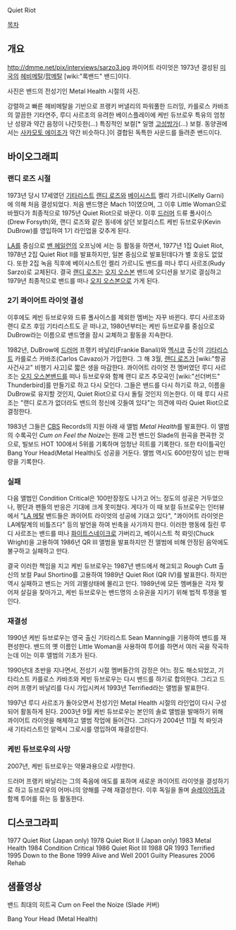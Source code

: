 Quiet Riot

[[목차]]

== 개요 ==
http://dmme.net/pix/interviews/sarzo3.jpg
콰이어트 라이엇은 1973년 결성된 [[미국]]의 [[헤비메탈]]/[[팝메탈]] [wiki:"록밴드" 밴드]이다.

사진은 밴드의 전성기인 Metal Health 시절의 사진.

강렬하고 빠른 헤비메탈을 기반으로 프랭키 버낼리의 파워풀한 드러밍, 카를로스 카바조의 깔끔한 기타연주, 루디 사르조의 유려한 베이스플레이에 케빈 듀브로우 특유의 엄청난 성량과 약간 음정이 나간듯한(...) 특징적인 보컬[* 일명 [[고성방가]](...) 보컬. 동양권에서는 [[사카모토 에이조]]가 약간 비슷하다.]이 결합된 독특한 사운드를 들려준 밴드이다. 

== 바이오그래피 ==
=== 랜디 로즈 시절 ===
1973년 당시 17세였던 [[기타리스트]] [[랜디 로즈]]와 [[베이시스트]] 켈리 가르니(Kelly Garni)에 의해 처음 결성되었다.  처음 밴드명은 Mach 1이였으며, 그 이후 Little Woman으로 바꿨다가 최종적으로 1975년 Quiet Riot으로 바꾼다. 이후 [[드러머]] 드류 폴사이스(Drew Forsyth)와, 랜디 로즈와 같은 동네에 살던 보컬리스트 케빈 듀브로우(Kevin DuBrow)를 영입하여 1기 라인업을 갖추게 된다. 

[[LA]]를 중심으로 [[밴 헤일런]]의 오프닝에 서는 등 활동을 하면서, 1977년 1집 Quiet Riot, 1978년 2집 Quiet Riot II를 발표하지만, 일본 중심으로 발표된데다가 별 호응도 없었다. 또한 2집 녹음 직후에 베이시스트인 켈리 가르니도 밴드를 떠나 루디 사르조(Rudy Sarzo)로 교체된다. 결국 [[랜디 로즈]]는 [[오지 오스본]] 밴드에 오디션을 보기로 결심하고 1979년 최종적으로 밴드를 떠나 [[오지 오스본]]으로 가게 된다. 

=== 2기 콰이어트 라이엇 결성 ===
이후에도 케빈 듀브로우와 드류 폴사이스를 제외한 멤버는 자꾸 바뀐다. 루디 사르조와 랜디 로즈 후임 기타리스트도 곧 떠나고, 1980년부터는 케빈 듀브로우를 중심으로 DuBrow라는 이름으로 밴드명을 잠시 교체하고 활동을 지속한다.

1982년, DuBrow에 [[드러머]] 프랭키 바날리(Frankie Banali)와 [[멕시코]] 출신의 [[기타리스트]] 카를로스 카바조(Carlos Cavazo)가 가입한다. 그 해 3월, [[랜디 로즈]]가 [wiki:"항공 사건사고" 비행기 사고]로 짧은 생을 마감한다. 콰이어트 라이엇 전 멤버였던 루디 사르조는 [[오지 오스본]]밴드를 떠나 듀브로우와 함께 랜디 로즈 추모곡인 [wiki:"선더버드" Thunderbird]를 만들기로 하고 다시 모인다. 그들은 밴드를 다시 하기로 하고, 이름을 DuBrow로 유지할 것인지, Quiet Riot으로 다시 돌릴 것인지 의논한다. 이 때 루디 사르조는 "랜디 로즈가 없더라도 밴드의 정신에 깃들여 있다"는 의견에 따라 Quiet Riot으로 결정한다.

1983년 그들은 [[CBS]] Records의 지원 아래 새 앨범 ''Metal Health''를 발표한다. 이 앨범의 수록곡인 ''Cum on Feel the Noize''는 원래 고전 밴드인 Slade의 원곡을 편곡한 것으로, 빌보드 HOT 100에서 5위를 기록하며 엄청난 히트를 기록한다. 또한 타이틀곡인 Bang Your Head(Metal Health)도 성공을 거둔다. 앨범 역시도 600만장이 넘는 판매량을 기록한다.

=== 실패 ===
다음 앨범인 Condition Critical은 100만장정도 나가고 어느 정도의 성공은 거두었으나, 평단과 팬들의 반응은 기대에 크게 못미쳤다. 게다가 이 때 보컬 듀브로우는 인터뷰에서 "[[LA 메탈]] 밴드들은 콰이어트 라이엇의 성공에 기대고 있다", "콰이어트 라이엇은 LA메탈계의 비틀즈다" 등의 발언을 하여 빈축을 사기까지 한다. 이러한 행동에 질린 루디 사르조는 밴드를 떠나 [[화이트스네이크]]로 가버리고, 베이시스트 척 롸잇(Chuck Wright)을 고용하여 1986년 QR III 앨범을 발표하지만 전 앨범에 비해 안정된 음악에도 불구하고  실패하고 만다. 

결국 이러한 책임을 지고 케빈 듀브로우는 1987년 밴드에서 해고되고 Rough Cutt 출신의 보컬 Paul Shortino를 고용하여 1989년 Quiet Riot (QR IV)를 발표한다. 하지만 역시 실패하고 밴드는 거의 괴멸상태에 몰리고 만다. 1989년에 모든 멤버들은 각자 찢어져 살길을 찾아가고, 케빈 듀브로우는 밴드명의 소유권을 지키기 위해 법적 투쟁을 벌인다.

=== 재결성 ===
1990년 케빈 듀브로우는 영국 출신 기타리스트 Sean Manning을 기용하여 밴드를 재편성한다. 밴드의 옛 이름인 Little Woman을 사용하여 투어를 하면서 여러 곡을 작곡하는데 이는 이후 앨범의 기초가 된다. 

1990년대 초반을 지나면서, 전성기 시절 멤버들간의 감정은 어느 정도 해소되었고, 기타리스트 카를로스 카바조와 케빈 듀브로우는 다시 밴드를 하기로 합의한다. 그리고 드러머 프랭키 바날리를 다시 가입시켜서 1993년 Terrified라는 앨범을 발표한다.

1997년 루디 사르조가 돌아오면서 전성기인 Metal Health 시절의 라인업이 다시 구성되어 활동하게 된다. 2003년 9월 케빈 듀브로우는 본인의 솔로 앨범을 발매하기 위해 콰이어트 라이엇을 해체하고 앨범 작업에 들어간다. 그러다가 2004년 11월 척 롸잇과 새 기타리스트인 알렉시 그로시를 영입하여 재결성한다. 

=== 케빈 듀브로우의 사망 ===
2007년, 케빈 듀브로우는 약물과용으로 사망한다. 

드러머 프랭키 바날리는 그의 죽음에 애도를 표하며 새로운 콰이어트 라이엇을 결성하기로 하고 듀브로우의 어머니의 양해를 구해 재결성한다. 이후 독일을 돌며 [[슬레이어]]등과 함께 투어를 하는 등 활동한다.

== 디스코그라피 ==
1977	Quiet Riot (Japan only)
1978	Quiet Riot II (Japan only)
1983	Metal Health
1984	Condition Critical
1986	Quiet Riot III
1988	QR
1993	Terrified
1995	Down to the Bone
1999	Alive and Well
2001	Guilty Pleasures
2006	Rehab

== 샘플영상 ==
{{{#!html
<object width="560" height="315"><param name="movie" value="//www.youtube.com/v/i2A6ItHeFus?hl=ko_KR&amp;version=3"></param><param name="allowFullScreen" value="true"></param><param name="allowscriptaccess" value="always"></param><embed src="//www.youtube.com/v/i2A6ItHeFus?hl=ko_KR&amp;version=3" type="application/x-shockwave-flash" width="560" height="315" allowscriptaccess="always" allowfullscreen="true"></embed></object>
}}}
밴드 최대의 히트곡 Cum on Feel the Noize (Slade 커버)

{{{#!html
<iframe width="420" height="315" src="http://www.youtube.com/embed/vJChh7ghGnE" frameborder="0" allowfullscreen></iframe>
}}}
Bang Your Head (Metal Health)
